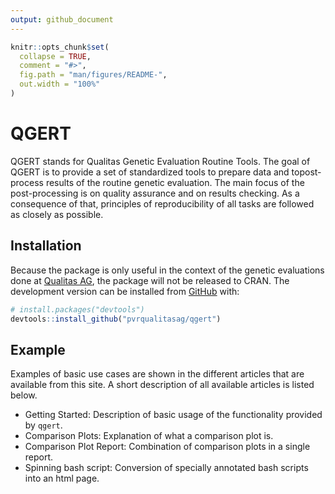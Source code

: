 ```yaml
---
output: github_document
---
```


<!-- README.md is generated from README.Rmd. Please edit that file -->

```r
knitr::opts_chunk$set(
  collapse = TRUE,
  comment = "#>",
  fig.path = "man/figures/README-",
  out.width = "100%"
)
```


# QGERT

<!-- badges: start -->
<!-- badges: end -->

QGERT stands for Qualitas Genetic Evaluation Routine Tools. The goal of QGERT is to provide a set of standardized tools to prepare data and topost-process results of the routine genetic evaluation. The main focus of the post-processing is on quality assurance and on results checking. As a consequence of that, principles of reproducibility of all tasks are followed as closely as possible.


## Installation

Because the package is only useful in the context of the genetic evaluations done at [Qualitas AG](https://qualitasag.ch), the package will not be released to CRAN. The development version can be installed from [GitHub](https://github.com/) with:

```r
# install.packages("devtools")
devtools::install_github("pvrqualitasag/qgert")
```


## Example

Examples of basic use cases are shown in the different articles that are available from this site. A short description of all available articles is listed below.

* Getting Started: Description of basic usage of the functionality provided by `qgert`.
* Comparison Plots: Explanation of what a comparison plot is.
* Comparison Plot Report: Combination of comparison plots in a single report.
* Spinning bash script: Conversion of specially annotated bash scripts into an html page.


